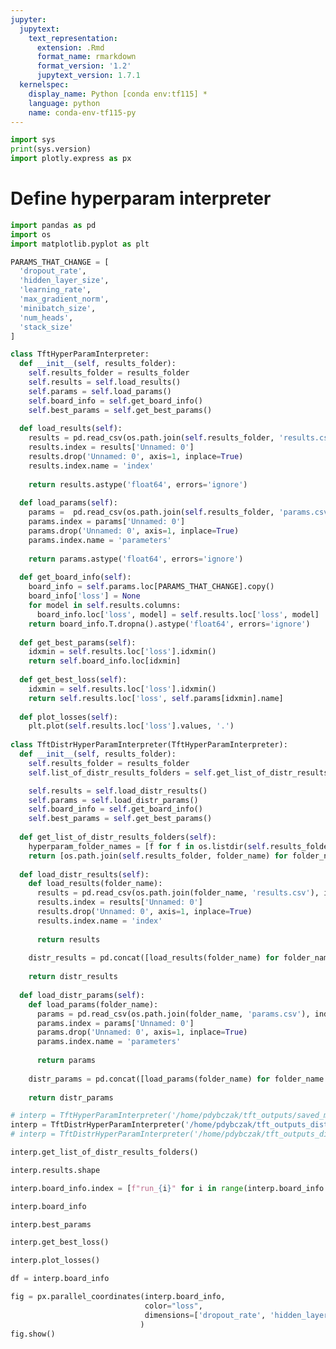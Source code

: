 ```yaml
---
jupyter:
  jupytext:
    text_representation:
      extension: .Rmd
      format_name: rmarkdown
      format_version: '1.2'
      jupytext_version: 1.7.1
  kernelspec:
    display_name: Python [conda env:tf115] *
    language: python
    name: conda-env-tf115-py
---
```


```python
import sys
print(sys.version)
import plotly.express as px


```

# Define hyperparam interpreter

```python
import pandas as pd
import os
import matplotlib.pyplot as plt

PARAMS_THAT_CHANGE = [
  'dropout_rate',
  'hidden_layer_size',
  'learning_rate',
  'max_gradient_norm',
  'minibatch_size',
  'num_heads',
  'stack_size'
]

class TftHyperParamInterpreter:
  def __init__(self, results_folder):
    self.results_folder = results_folder
    self.results = self.load_results()
    self.params = self.load_params()
    self.board_info = self.get_board_info()
    self.best_params = self.get_best_params()
    
  def load_results(self):
    results = pd.read_csv(os.path.join(self.results_folder, 'results.csv'), index_col=1)
    results.index = results['Unnamed: 0']
    results.drop('Unnamed: 0', axis=1, inplace=True)
    results.index.name = 'index'
    
    return results.astype('float64', errors='ignore')
  
  def load_params(self):
    params =  pd.read_csv(os.path.join(self.results_folder, 'params.csv'), index_col=1)
    params.index = params['Unnamed: 0']
    params.drop('Unnamed: 0', axis=1, inplace=True)
    params.index.name = 'parameters'
    
    return params.astype('float64', errors='ignore')
  
  def get_board_info(self):
    board_info = self.params.loc[PARAMS_THAT_CHANGE].copy()
    board_info['loss'] = None
    for model in self.results.columns:
      board_info.loc['loss', model] = self.results.loc['loss', model]
    return board_info.T.dropna().astype('float64', errors='ignore')
  
  def get_best_params(self):
    idxmin = self.results.loc['loss'].idxmin()
    return self.board_info.loc[idxmin]
  
  def get_best_loss(self):
    idxmin = self.results.loc['loss'].idxmin()
    return self.results.loc['loss', self.params[idxmin].name]
  
  def plot_losses(self):
    plt.plot(self.results.loc['loss'].values, '.')
    
class TftDistrHyperParamInterpreter(TftHyperParamInterpreter):
  def __init__(self, results_folder):
    self.results_folder = results_folder
    self.list_of_distr_results_folders = self.get_list_of_distr_results_folders()

    self.results = self.load_distr_results()
    self.params = self.load_distr_params()
    self.board_info = self.get_board_info()
    self.best_params = self.get_best_params()
    
  def get_list_of_distr_results_folders(self):
    hyperparam_folder_names = [f for f in os.listdir(self.results_folder) if f not in ['tmp', 'hyperparams']]
    return [os.path.join(self.results_folder, folder_name) for folder_name in hyperparam_folder_names]
    
  def load_distr_results(self):
    def load_results(folder_name):
      results = pd.read_csv(os.path.join(folder_name, 'results.csv'), index_col=1)
      results.index = results['Unnamed: 0']
      results.drop('Unnamed: 0', axis=1, inplace=True)
      results.index.name = 'index'
    
      return results
    
    distr_results = pd.concat([load_results(folder_name) for folder_name in self.get_list_of_distr_results_folders()], axis=1)
    
    return distr_results
  
  def load_distr_params(self):
    def load_params(folder_name):
      params = pd.read_csv(os.path.join(folder_name, 'params.csv'), index_col=1)
      params.index = params['Unnamed: 0']
      params.drop('Unnamed: 0', axis=1, inplace=True)
      params.index.name = 'parameters'
    
      return params
    
    distr_params = pd.concat([load_params(folder_name) for folder_name in self.get_list_of_distr_results_folders()], axis=1)
    
    return distr_params
```

```python
# interp = TftHyperParamInterpreter('/home/pdybczak/tft_outputs/saved_models/mpwik/main/')
interp = TftDistrHyperParamInterpreter('/home/pdybczak/tft_outputs_distr/saved_models/mpwik/pd_hyperparam_opt1/')
# interp = TftDistrHyperParamInterpreter('/home/pdybczak/tft_outputs_distr/saved_models/mpwik/main/')
```

```python
interp.get_list_of_distr_results_folders()
```

```python
interp.results.shape
```

```python
interp.board_info.index = [f"run_{i}" for i in range(interp.board_info.shape[0])]

interp.board_info
```

```python
interp.best_params
```

```python
interp.get_best_loss()
```

```python
interp.plot_losses()
```

```python
df = interp.board_info

fig = px.parallel_coordinates(interp.board_info,
                              color="loss",
                              dimensions=['dropout_rate', 'hidden_layer_size', 'learning_rate', 'max_gradient_norm', 'minibatch_size', 'num_heads', 'stack_size', 'loss']
                             )
fig.show()
```

```python

```

